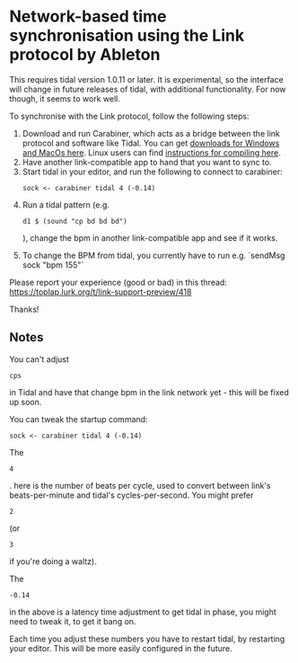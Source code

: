 = Network-based time synchronisation using the Link protocol by Ableton =

This requires tidal version 1.0.11 or later. It is experimental, so the interface will change in future releases of tidal, with additional functionality. For now though, it seems to work well.

To synchronise with the Link protocol, follow the following steps:

# Download and run Carabiner, which acts as a bridge between the link protocol and software like Tidal. You can get [https://github.com/Deep-Symmetry/carabiner/releases downloads for Windows and MacOs here]. Linux users can find [https://github.com/Deep-Symmetry/carabiner instructions for compiling here].
# Have another link-compatible app to hand that you want to sync to.
# Start tidal in your editor, and run the following to connect to carabiner: <source inline>sock <- carabiner tidal 4 (-0.14)</source>
# Run a tidal pattern (e.g. <source inline>d1 $ (sound "cp bd bd bd")</source>), change the bpm in another link-compatible app and see if it works.
# To change the BPM from tidal, you currently have to run e.g. `sendMsg sock "bpm 155"`

Please report your experience (good or bad) in this thread: https://toplap.lurk.org/t/link-support-preview/418

Thanks!

== Notes ==

You can't adjust <source inline>cps</source> in Tidal and have that change bpm in the link network yet - this will be fixed up soon.

You can tweak the startup command:
<source>
sock <- carabiner tidal 4 (-0.14)
</source>
The <source inline>4</source>. here is the number of beats per cycle, used to convert between link's beats-per-minute 
and tidal's cycles-per-second. You might prefer <source inline>2</source> (or <source inline>3</source> if you're doing a waltz).

The <source inline>-0.14</source> in the above is a latency time adjustment to get tidal in phase, you might need to tweak it, to get it bang on.

Each time you adjust these numbers you have to restart tidal, by restarting your editor. This will be more easily configured in the future.